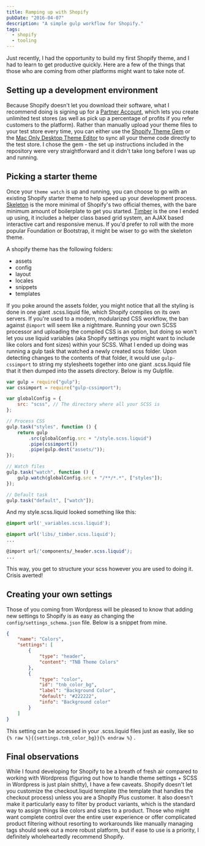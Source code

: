 ---
title: Ramping up with Shopify
pubDate: "2016-04-07"
description: "A simple gulp workflow for Shopify."
tags:
  - shopify
  - tooling
---

Just recently, I had the opportunity to build my first Shopify theme, and I had to learn to get productive quickly. Here are a few of the things that those who are coming from other platforms might want to take note of.

## Setting up a development environment

Because Shopify doesn't let you download their software, what I recommend doing is signing up for a [Partner Account](https://www.shopify.com/partners), which lets you create unlimited test stores (as well as pick up a percentage of profits if you refer customers to the platform). Rather than manually upload your theme files to your test store every time, you can either use the [Shopify Theme Gem](https://github.com/Shopify/shopify_theme) or the [Mac Only Desktop Theme Editor](https://apps.shopify.com/desktop-theme-editor) to sync all your theme code directly to the test store. I chose the gem - the set up instructions included in the repository were very straightforward and it didn't take long before I was up and running.

## Picking a starter theme

Once your `theme watch` is up and running, you can choose to go with an existing Shopify starter theme to help speed up your development process. [Skeleton](http://shopify.github.io/skeleton-theme/) is the more minimal of Shopify's two official themes, with the bare minimum amount of boilerplate to get you started. [Timber](http://shopify.github.io/Timber/) is the one I ended up using, it includes a helper class based grid system, an AJAX based interactive cart and responsive menus. If you'd prefer to roll with the more popular Foundation or Bootstrap, it might be wiser to go with the skeleton theme.

A shopify theme has the following folders:

- assets
- config
- layout
- locales
- snippets
- templates

If you poke around the assets folder, you might notice that all the styling is done in one giant .scss.liquid file, which Shopify compiles on its own servers. If you're used to a modern, modularized CSS workflow, the ban against `@import` will seem like a nightmare. Running your own SCSS processor and uploading the compiled CSS is an option, but doing so won't let you use liquid variables (aka Shopify settings you might want to include like colors and font sizes) within your SCSS. What I ended up doing was running a gulp task that watched a newly created scss folder. Upon detecting changes to the contents of that folder, it would use `gulp-cssimport` to string my stylesheets together into one giant .scss.liquid file that it then dumped into the assets directory. Below is my Gulpfile.

```js
var gulp = require("gulp");
var cssimport = require("gulp-cssimport");

var globalConfig = {
	src: "scss", // The directory where all your SCSS is
};

// Process CSS
gulp.task("styles", function () {
	return gulp
		.src(globalConfig.src + "/style.scss.liquid")
		.pipe(cssimport())
		.pipe(gulp.dest("assets/"));
});

// Watch files
gulp.task("watch", function () {
	gulp.watch(globalConfig.src + "/**/*.*", ["styles"]);
});

// Default task
gulp.task("default", ["watch"]);
```

And my style.scss.liquid looked something like this:

```scss
@import url('_variables.scss.liquid');

@import url('libs/_timber.scss.liquid');
...

@import url('components/_header.scss.liquid');
...
```

This way, you get to structure your scss however you are used to doing it. Crisis averted!

## Creating your own settings

Those of you coming from Wordpress will be pleased to know that adding new settings to Shopify is as easy as changing the `config/settings_schema.json` file. Below is a snippet from mine.

```json
{
	"name": "Colors",
	"settings": [
		{
			"type": "header",
			"content": "TNB Theme Colors"
		},
		{
			"type": "color",
			"id": "tnb_color_bg",
			"label": "Background Color",
			"default": "#222222",
			"info": "Background color"
		}
	]
}
```

This setting can be accessed in your .scss.liquid files just as easily, like so `{% raw %}{{settings.tnb_color_bg}}{% endraw %}` .

## Final observations

While I found developing for Shopify to be a breath of fresh air compared to working with Wordpress (figuring out how to handle theme settings + SCSS in Wordpress is just plain shitty), I have a few caveats. Shopify doesn't let you customize the checkout.liquid template (the template that handles the checkout process) unless you are a Shopify Plus customer. It also doesn't make it particularly easy to filter by product variants, which is the standard way to assign things like colors and sizes to a product. Those who might want complete control over the entire user experience or offer complicated product filtering without resorting to workarounds like manually managing tags should seek out a more robust platform, but if ease to use is a priority, I definitely wholeheartedly recommend Shopify.

